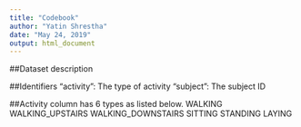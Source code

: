 ```yaml
---
title: "Codebook"
author: "Yatin Shrestha"
date: "May 24, 2019"
output: html_document
---
```

##Dataset description

##Identifiers
"activity": The type of activity
"subject": The subject ID

##Activity column has 6 types as listed below.
WALKING
WALKING_UPSTAIRS
WALKING_DOWNSTAIRS
SITTING
STANDING
LAYING
